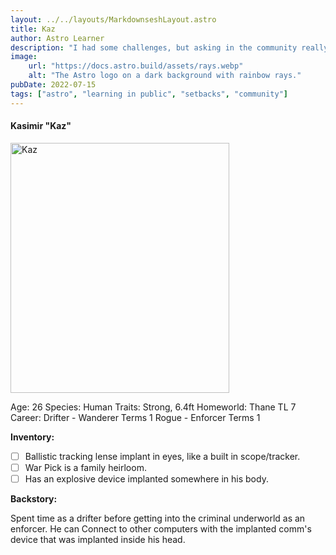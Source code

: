 ```yaml
---
layout: ../../layouts/MarkdownseshLayout.astro
title: Kaz
author: Astro Learner
description: "I had some challenges, but asking in the community really helped!"
image:
    url: "https://docs.astro.build/assets/rays.webp"
    alt: "The Astro logo on a dark background with rainbow rays."
pubDate: 2022-07-15
tags: ["astro", "learning in public", "setbacks", "community"]
---
```


#### Kasimir "Kaz" 

<Image src={_Kaz} alt="Kaz" height="400" width="350" />

Age: 26
Species: Human
Traits: Strong, 6.4ft
Homeworld: Thane TL 7
Career: 
    Drifter - Wanderer Terms 1
    Rogue - Enforcer Terms 1

**Inventory:**

- [ ] Ballistic tracking lense implant in eyes, like a built in scope/tracker.
- [ ] War Pick is a family heirloom.
- [ ] Has an explosive device implanted somewhere in his body.

**Backstory:**

Spent time as a drifter before getting into the criminal underworld as an enforcer.
He can Connect to other computers with the implanted comm's device that was implanted inside his head.

